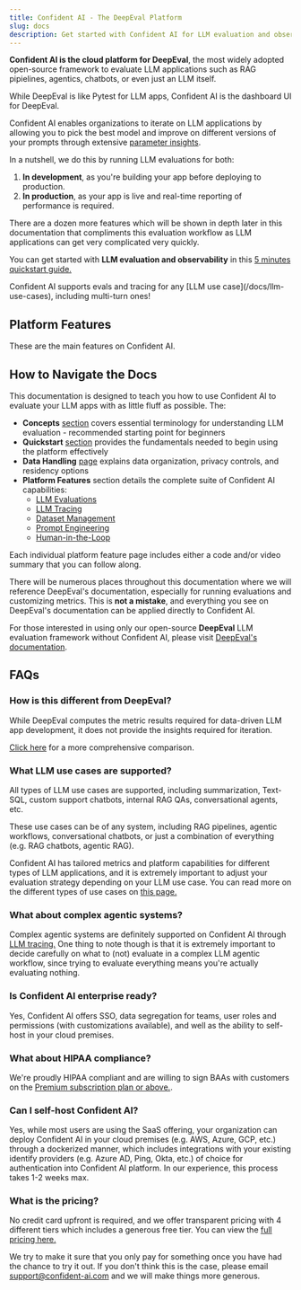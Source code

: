 ```yaml
---
title: Confident AI - The DeepEval Platform
slug: docs
description: Get started with Confident AI for LLM evaluation and observability
---
```


**Confident AI is the cloud platform for DeepEval**, the most widely adopted open-source framework to evaluate LLM applications such as RAG pipielines, agentics, chatbots, or even just an LLM itself.

<Accordion title='How is Confident AI different from DeepEval?'>

While DeepEval is like Pytest for LLM apps, Confident AI is the dashboard UI for DeepEval. 

<Tip title="Confident AI created and maintains DeepEval." icon="star" />

</Accordion>
<Accordion title='How does Confident AI work?'>

Confident AI enables organizations to iterate on LLM applications by allowing you to pick the best model and improve on different versions of your prompts through extensive [parameter insights](/docs/llm-evaluation/evaluation-features/parameter-insights).

In a nutshell, we do this by running LLM evaluations for both:

1. **In development**, as you're building your app before deploying to production.
2. **In production**, as your app is live and real-time reporting of performance is required.

There are a dozen more features which will be shown in depth later in this documentation that compliments this evaluation workflow as LLM applications can get very complicated very quickly.

</Accordion>

You can get started with **LLM evaluation and observability** in this [5 minutes quickstart guide.](/docs/getting-started/setup)

<Note>
Confident AI supports evals and tracing for any [LLM use case](/docs/llm-use-cases), including multi-turn ones!
</Note>

## Platform Features

These are the main features on Confident AI.

<CardGroup cols={3}>
<Card
  id="nav-card"
  icon="flask"
  title="LLM Evaluation" 
  href="/docs/llm-evaluation/introduction"
/>
<Card
  icon="circle-nodes"
  title="LLM Tracing"
  href="/docs/llm-tracing/introduction"
/>
<Card 
  icon="pen-line"
  title="Dataset Editor" 
  href="/docs/dataset-editor/introduction" 
/>
<Card 
  icon="comment-lines"
  title="Prompt Studio" 
  href="/docs/prompt-management/introduction" 
/>
<Card
  icon="user"
  title="Human-in-the-Loop"
  href="/docs/human-in-the-loop/introduction"
/>
<Card 
  icon="shield-exclamation"
  title="Red Teaming" 
  href="/docs/llm-red-teaming" 
/>
</CardGroup>


## How to Navigate the Docs

This documentation is designed to teach you how to use Confident AI to evaluate your LLM apps with as little fluff as possible. The:

- **Concepts** [section](/docs/concepts/test-cases) covers essential terminology for understanding LLM evaluation - recommended starting point for beginners
- **Quickstart** [section](/docs/getting-started/setup) provides the fundamentals needed to begin using the platform effectively
- **Data Handling** [page](/docs/data-handling) explains data organization, privacy controls, and residency options
- **Platform Features** section details the complete suite of Confident AI capabilities:
  - [LLM Evaluations](/docs/llm-evaluation/introduction)
  - [LLM Tracing](/docs/llm-tracing/introduction)
  - [Dataset Management](/docs/dataset-editor/introduction)
  - [Prompt Engineering](/docs/prompt-management/introduction)
  - [Human-in-the-Loop](/docs/human-in-the-loop/introduction)

<Note>
  Each individual platform feature page includes either a code and/or video summary that you can follow along.
</Note>

There will be numerous places throughout this documentation where we will reference DeepEval's documentation, especially for running evaluations and customizing metrics. This is **not a mistake**, and everything you see on DeepEval's documentation can be applied directly to Confident AI.

For those interested in using only our open-source **DeepEval** LLM evaluation framework without Confident AI, please visit [DeepEval's documentation](https://deepeval.com).

## FAQs

### How is this different from DeepEval?

While DeepEval computes the metric results required for data-driven LLM app development, it does not provide the insights required for iteration.

[Click here](/docs/why-confident-ai#deepeval-vs-confident-ai) for a more comprehensive comparison.

### What LLM use cases are supported?

All types of LLM use cases are supported, including summarization, Text-SQL, custom support chatbots, internal RAG QAs, conversational agents, etc.

These use cases can be of any system, including RAG pipelines, agentic workflows, conversational chatbots, or just a combination of everything (e.g. RAG chatbots, agentic RAG).

Confident AI has tailored metrics and platform capabilities for different types of LLM applications, and it is extremely important to adjust your evaluation strategy depending on your LLM use case. You can read more on the different types of use cases on [this page.](/docs/llm-use-cases)

### What about complex agentic systems?

Complex agentic systems are definitely supported on Confident AI through [LLM tracing.](/docs/llm-tracing/introduction) One thing to note though is that it is extremely important to decide carefully on what to (not) evaluate in a complex LLM agentic workflow, since trying to evaluate everything means you're actually evaluating nothing.

### Is Confident AI enterprise ready?

Yes, Confident AI offers SSO, data segregation for teams, user roles and permissions (with customizations available), and well as the ability to self-host in your cloud premises.

### What about HIPAA compliance?

We're proudly HIPAA compliant and are willing to sign BAAs with customers on the [Premium subscription plan or above.](https://confident-ai.com/pricing).

### Can I self-host Confident AI?

Yes, while most users are using the SaaS offering, your organization can deploy Confident AI in your cloud premises (e.g. AWS, Azure, GCP, etc.) through a dockerized manner, which includes integrations with your existing identify providers (e.g. Azure AD, Ping, Okta, etc.) of choice for authentication into Confident AI platform. In our experience, this process takes 1-2 weeks max.

### What is the pricing?

No credit card upfront is required, and we offer transparent pricing with 4 different tiers which includes a generous free tier. You can view the [full pricing here.](https://confident-ai.com/pricing)

We try to make it sure that you only pay for something once you have had the chance to try it out. If you don't think this is the case, please email support@confident-ai.com and we will make things more generous.